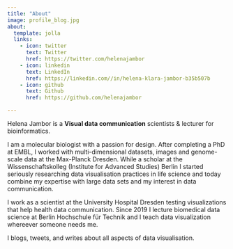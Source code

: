 ```yaml
---
title: "About"
image: profile_blog.jpg
about:
  template: jolla
  links:
    - icon: twitter
      text: Twitter
      href: https://twitter.com/helenajambor
    - icon: linkedin
      text: LinkedIn
      href: https://linkedin.com//in/helena-klara-jambor-b35b507b
    - icon: github
      text: Github
      href: https://github.com/helenajambor

---
```


Helena Jambor is a **Visual data communication** scientists & lecturer for bioinformatics.

I am a molecular biologist with a passion for design. After completing a PhD at EMBL, I worked with multi-dimensional datasets, images and genome-scale data at the Max-Planck Dresden. While a scholar at the Wissenschaftskolleg (Institute for Advanced Studies) Berlin I started seriously researching data visualisation practices in life science and today combine my expertise with large data sets and my interest in data communication.

I work as a scientist at the University Hospital Dresden testing visualizations that help health data communication. Since 2019 I lecture biomedical data science at Berlin Hochschule für Technik and I teach data visualization whereever someone needs me.

I blogs, tweets, and writes about all aspects of data visualisation.


